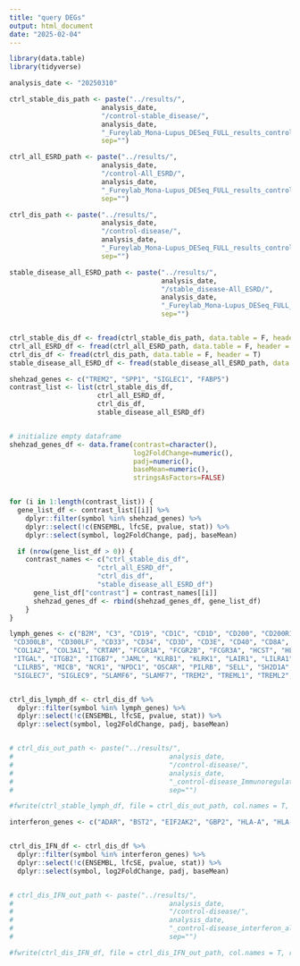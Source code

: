 ```yaml
---
title: "query DEGs"
output: html_document
date: "2025-02-04"
---
```


```r
library(data.table)
library(tidyverse)

analysis_date <- "20250310"
```


```r
ctrl_stable_dis_path <- paste("../results/",
                       analysis_date,
                       "/control-stable_disease/",
                       analysis_date,
                       "_Fureylab_Mona-Lupus_DESeq_FULL_results_control-stable_disease_kval1.txt",
                       sep="")

ctrl_all_ESRD_path <- paste("../results/",
                       analysis_date,
                       "/control-All_ESRD/",
                       analysis_date,
                       "_Fureylab_Mona-Lupus_DESeq_FULL_results_control-All_ESRD_kval1.txt",
                       sep="")

ctrl_dis_path <- paste("../results/",
                       analysis_date,
                       "/control-disease/",
                       analysis_date,
                       "_Fureylab_Mona-Lupus_DESeq_FULL_results_control-disease_kval1.txt",
                       sep="")

stable_disease_all_ESRD_path <- paste("../results/",
                                      analysis_date,
                                      "/stable_disease-All_ESRD/",
                                      analysis_date,
                                      "_Fureylab_Mona-Lupus_DESeq_FULL_results_stable_disease-All_ESRD_kval1.txt",
                                      sep="")


ctrl_stable_dis_df <- fread(ctrl_stable_dis_path, data.table = F, header = T)
ctrl_all_ESRD_df <- fread(ctrl_all_ESRD_path, data.table = F, header = T)
ctrl_dis_df <- fread(ctrl_dis_path, data.table = F, header = T)
stable_disease_all_ESRD_df <- fread(stable_disease_all_ESRD_path, data.table = F, header = T)
```



```r
shehzad_genes <- c("TREM2", "SPP1", "SIGLEC1", "FABP5")
contrast_list <- list(ctrl_stable_dis_df, 
                      ctrl_all_ESRD_df,
                      ctrl_dis_df,
                      stable_disease_all_ESRD_df)


# initialize empty dataframe
shehzad_genes_df <- data.frame(contrast=character(),
                               log2FoldChange=numeric(), 
                               padj=numeric(),
                               baseMean=numeric(),
                               stringsAsFactors=FALSE)


for (i in 1:length(contrast_list)) {
  gene_list_df <- contrast_list[[i]] %>%
    dplyr::filter(symbol %in% shehzad_genes) %>%
    dplyr::select(!c(ENSEMBL, lfcSE, pvalue, stat)) %>%
    dplyr::select(symbol, log2FoldChange, padj, baseMean)

  if (nrow(gene_list_df > 0)) {
    contrast_names <- c("ctrl_stable_dis_df", 
                      "ctrl_all_ESRD_df",
                      "ctrl_dis_df",
                      "stable_disease_all_ESRD_df")
      gene_list_df["contrast"] = contrast_names[[i]]
      shehzad_genes_df <- rbind(shehzad_genes_df, gene_list_df)
    }
}


```



```r
lymph_genes <- c("B2M", "C3", "CD19", "CD1C", "CD1D", "CD200", "CD200R1", "CD22", "CD226", "CD247", "CD300A", "CD300C", "CD300E",
 "CD300LB", "CD300LF", "CD33", "CD34", "CD3D", "CD3E", "CD40", "CD8A", "CD8B", "CD96", "CLEC2B", "CLEC2D", "COL1A1",
 "COL1A2", "COL3A1", "CRTAM", "FCGR1A", "FCGR2B", "FCGR3A", "HCST", "HLA-A", "HLA-B", "HLA-C", "HLA-F", "IFITM1", "ITGA4",  
 "ITGAL", "ITGB2", "ITGB7", "JAML", "KLRB1", "KLRK1", "LAIR1", "LILRA1", "LILRA2", "LILRA4", "LILRB1", "LILRB2", "LILRB4",
 "LILRB5", "MICB", "NCR1", "NPDC1", "OSCAR", "PILRB", "SELL", "SH2D1A", "SIGLEC1", "SIGLEC10", "SIGLEC11", "SIGLEC5", "SIGLEC6",
 "SIGLEC7", "SIGLEC9", "SLAMF6", "SLAMF7", "TREM2", "TREML1", "TREML2", "TYROBP")


ctrl_dis_lymph_df <- ctrl_dis_df %>%
  dplyr::filter(symbol %in% lymph_genes) %>%
  dplyr::select(!c(ENSEMBL, lfcSE, pvalue, stat)) %>%
  dplyr::select(symbol, log2FoldChange, padj, baseMean)


# ctrl_dis_out_path <- paste("../results/",
#                                       analysis_date,
#                                       "/control-disease/",
#                                       analysis_date,
#                                       "_control-disease_Immunoregulatory_interactions_between_a_Lymphoid_and_a_non-Lymphoid_cell_GENES.txt",
#                                       sep="")

#fwrite(ctrl_stable_lymph_df, file = ctrl_dis_out_path, col.names = T, row.names = F)

```



```r
interferon_genes <- c("ADAR", "BST2", "EIF2AK2", "GBP2", "HLA-A", "HLA-B", "HLA-C", "HLA-F", "IFI27", "IFI35", "IFI6", "IFIT1", "IFIT2", "IFIT3", "IFIT5", "IFITM1", "IFITM3", "IFNAR2", "IRF2", "IRF4", "IRF5", "IRF7", "IRF8", "IRF9", "ISG15", "MX1", "MX2", "OAS1", "OAS2", "OAS3", "PSMB8", "PTPN6", "RNASEL", "RSAD2", "SAMHD1", "STAT1", "STAT2", "USP18", "XAF1")


ctrl_dis_IFN_df <- ctrl_dis_df %>%
  dplyr::filter(symbol %in% interferon_genes) %>%
  dplyr::select(!c(ENSEMBL, lfcSE, pvalue, stat)) %>%
  dplyr::select(symbol, log2FoldChange, padj, baseMean)


# ctrl_dis_IFN_out_path <- paste("../results/",
#                                       analysis_date,
#                                       "/control-disease/",
#                                       analysis_date,
#                                       "_control-disease_interferon_alpha_beta_signaling_GENES.txt",
#                                       sep="")

#fwrite(ctrl_dis_IFN_df, file = ctrl_dis_IFN_out_path, col.names = T, row.names = F)
```




